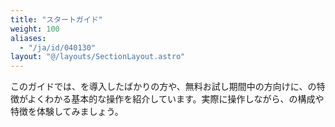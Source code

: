 ```yaml
---
title: "スタートガイド"
weight: 100
aliases:
  - "/ja/id/040130"
layout: "@/layouts/SectionLayout.astro"
---
```




このガイドでは、<Kintone />を導入したばかりの方や、無料お試し期間中の方向けに、<Kintone />の特徴がよくわかる基本的な操作を紹介しています。実際に操作しながら、<Kintone />の構成や特徴を体験してみましょう。
